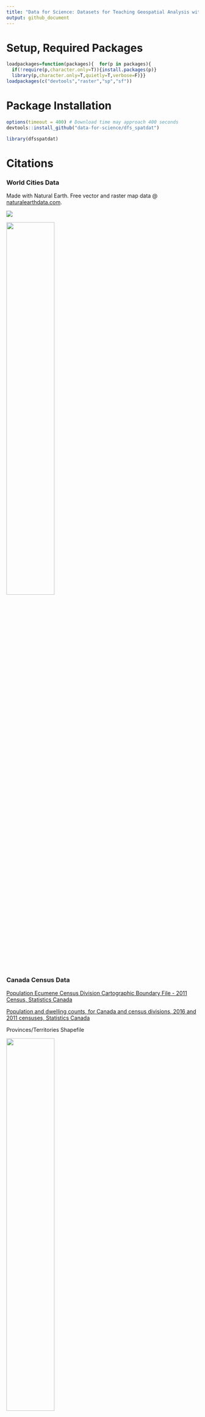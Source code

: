```yaml
---
title: "Data for Science: Datasets for Teaching Geospatial Analysis with R"
output: github_document
---
```


# Setup, Required Packages

```r
loadpackages=function(packages){  for(p in packages){
  if(!require(p,character.only=T)){install.packages(p)}
  library(p,character.only=T,quietly=T,verbose=F)}}
loadpackages(c("devtools","raster","sp","sf"))
```

# Package Installation

```r
options(timeout = 400) # Download time may approach 400 seconds
devtools::install_github("data-for-science/dfs_spatdat")
```

```r
library(dfsspatdat)
```

# Citations

### World Cities Data

Made with Natural Earth. Free vector and raster map data \@ [naturalearthdata.com](https://www.naturalearthdata.com/).

![](https://www.naturalearthdata.com/wp-content/uploads/2009/08/NEV-Logo-color_sm.png)

![](data-raw/Data_Processing_files/figure-gfm/worldcities-1.png){width="50%"}


### Canada Census Data

[Population Ecumene Census Division Cartographic Boundary File - 2011 Census, Statistics Canada](https://open.canada.ca/data/en/dataset/5be03a46-8504-40a7-a96c-af195bae0428)

[Population and dwelling counts, for Canada and census divisions, 2016 and 2011 censuses, Statistics Canada](https://open.canada.ca/data/en/dataset/ece81c43-aa4e-41ef-86c2-3835eb5aa95c)

Provinces/Territories Shapefile

![](data-raw/Data_Processing_files/figure-gfm/can_prov-1.png){width="50%"}

Census Divisions Shapefile

![](data-raw/Data_Processing_files/figure-gfm/can_cdiv-1.png){width="50%"}

### Ontario Land Cover

[Canadian Landcover at 30-meter resolution 2015](http://www.cec.org/north-american-environmental-atlas/land-cover-30m-2015-landsat-and-rapideye/)

From the The North American Land Change Monitoring System (NALCMS)


Data has been cropped to Southern Ontario and downscaled to 90-meter resolution.

![](data-raw/Data_Processing_files/figure-gfm/ontario_lc-1.png){width="50%"}